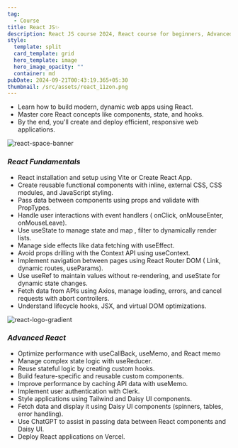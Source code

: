 ```yaml
---
tag:
  - Course
title: React JS✨
description: React JS course 2024, React course for beginners, Advanced React Course
style:
  template: split
  card_template: grid
  hero_template: image
  hero_image_opacity: ""
  container: md
pubDate: 2024-09-21T00:43:19.365+05:30
thumbnail: /src/assets/react_11zon.png
---
```

- Learn how to build modern, dynamic web apps using React.
- Master core React concepts like components, state, and hooks.
- By the end, you'll create and deploy efficient, responsive web applications.

![react-space-banner](/src/assets/reactspace.jpg)
### _React Fundamentals_

- React installation and setup using Vite or Create React App.
- Create reusable functional components with inline, external CSS, CSS modules, and JavaScript styling.
- Pass data between components using props and validate with PropTypes.
- Handle user interactions with event handlers ( onClick, onMouseEnter, onMouseLeave).
- Use useState to manage state and map , filter to dynamically render lists.
- Manage side effects like data fetching with useEffect.
- Avoid props drilling with the Context API using useContext.
- Implement navigation between pages using React Router DOM ( Link, dynamic routes, useParams).
- Use useRef to maintain values without re-rendering, and useState for dynamic state changes.
- Fetch data from APIs using Axios, manage loading, errors, and cancel requests with abort controllers.
- Understand lifecycle hooks, JSX, and virtual DOM optimizations.

![react-logo-gradient](/src/assets/how-to-use-svgs-react_11zon.png)

### _Advanced React_

- Optimize performance with useCallBack, useMemo, and React memo
- Manage complex state logic with useReducer.
- Reuse stateful logic by creating custom hooks.
- Build feature-specific and reusable custom components.
- Improve performance by caching API data with useMemo.
- Implement user authentication with Clerk.
- Style applications using Tailwind and Daisy UI components.
- Fetch data and display it using Daisy UI components (spinners, tables, error handling).
- Use ChatGPT to assist in passing data between React components and Daisy UI.
- Deploy React applications on Vercel.




